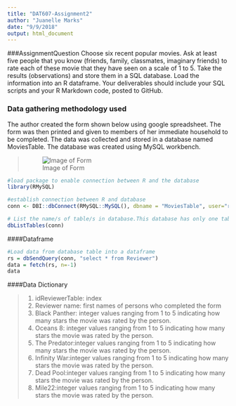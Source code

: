 ```yaml
---
title: "DAT607-Assignment2"
author: "Juanelle Marks"
date: "9/9/2018"
output: html_document
---
```


###AssignmentQuestion
Choose six recent popular movies. Ask at least five people that you know (friends, family, classmates, imaginary friends) to rate each of these movie that they have seen on a scale of 1 to 5. Take the results (observations) and store them in a SQL database. Load the information into an R dataframe.
Your deliverables should include your SQL scripts and your R Markdown code, posted to GitHub.


### Data gathering methodology used
The author created the form  shown below  using google spreadsheet. The form was then printed and given to members of her immediate household to be completed. The data was collected and stored in a database named MoviesTable. The database was created using MySQL workbench.

>![Image of Form](/Users/juanelle/Desktop/MSDS/Data607/Week two/Assignment 2/Screen Shot of form.png)

```r
#load package to enable connection between R and the database
library(RMySQL)
```


```r
#establish connection between R and database
conn <- DBI::dbConnect(RMySQL::MySQL(), dbname = "MoviesTable", user="root", password="macisawesome")

# List the name/s of table/s in database.This database has only one table
dbListTables(conn)

```


####Dataframe
```r

#Load data from database table into a dataframe
rs = dbSendQuery(conn, "select * from Reviewer")
data = fetch(rs, n=-1)
data
```


####Data Dictionary

>1. idReviewerTable: index
2. Reviewer name: first names of persons who completed the form
3. Black Panther:  integer values ranging from 1 to 5 indicating how many stars the movie was rated by the person.
4. Oceans 8: integer values ranging from 1 to 5 indicating how many stars the movie was rated by the person.
5. The Predator:integer values ranging from 1 to 5 indicating how many stars the movie was rated by the person.
6. Infinity War:integer values ranging from 1 to 5 indicating how many stars the movie was rated by the person.
7. Dead Pool:integer values ranging from 1 to 5 indicating how many stars the movie was rated by the person.
8. Mile22:integer values ranging from 1 to 5 indicating how many stars the movie was rated by the person.


